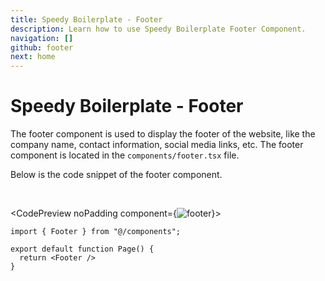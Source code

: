 ```yaml
---
title: Speedy Boilerplate - Footer
description: Learn how to use Speedy Boilerplate Footer Component.
navigation: []
github: footer
next: home
---
```


# Speedy Boilerplate - Footer

The footer component is used to display the footer of the website, like the company name, contact information, social media links, etc. The footer component is located in the <Code>components/footer.tsx</Code> file.

Below is the code snippet of the footer component.

<br />

<CodePreview noPadding component={<Image src="/boilerplate/footer.png" alt="footer" width={1024} height={1024} className="w-full" />}>
```tsx
import { Footer } from "@/components";

export default function Page() {
  return <Footer />
}
```
</CodePreview>
